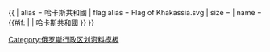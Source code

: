 {{ {{{1<noinclude>|country showdata</noinclude>}}}
| alias = 哈卡斯共和國
| flag alias = Flag of Khakassia.svg
| size = {{{size|}}}
| name = {{#if: {{{name|}}} | {{{name|}}} | 哈卡斯共和國 }}
}}<noinclude>
[[Category:俄罗斯行政区划资料模板]]
</noinclude>